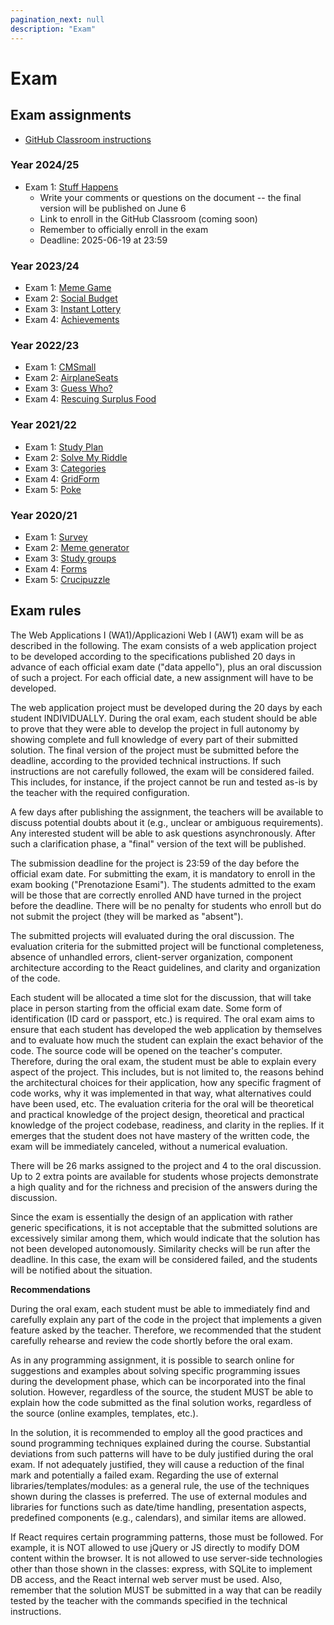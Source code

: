 ```yaml
---
pagination_next: null
description: "Exam"
---
```


# Exam

## Exam assignments

- [GitHub Classroom instructions](https://polito-wa1-aw1-2023.github.io/materials/GH-Classroom-Instructions.pdf)

### Year 2024/25

- Exam 1: [Stuff Happens](https://docs.google.com/document/d/1_z4YeUshqTOZHVgOfGe6kXsZDKiYwRqwG3e1SO9RYJo/edit?usp=sharing)
    - Write your comments or questions on the document -- the final version will be published on June 6
    - Link to enroll in the GitHub Classroom (coming soon)
    - Remember to officially enroll in the exam 
    - Deadline: 2025-06-19 at 23:59

### Year 2023/24

- Exam 1: [Meme Game](https://docs.google.com/document/d/1NIgIrOY9G1A6uhqtunVdY7kZh72kjxcH4usWo7W6B9g/edit?usp=sharing)
- Exam 2: [Social Budget](https://docs.google.com/document/d/1ra3XJbrQGPNNEBl5doZbhtz5vgKp6p1ePJfd3SKNa20/edit?usp=sharing)
- Exam 3: [Instant Lottery](https://docs.google.com/document/d/1j7lllVUZ-DYsJHIqF0OOPLLxhhNq3FxH8ip9pvWdqh0/edit?usp=sharing)
- Exam 4: [Achievements](https://docs.google.com/document/d/17zTwDBEhYBvVSIKv3GeoPoY_-cWnwp-Kpy0KKrXAqDU/edit?usp=sharing)

### Year 2022/23

- Exam 1: [CMSmall](https://docs.google.com/document/d/1MaIpKyLjvUv3UwMztYrYYVie_nTu4ekMYRyYpMEwzbk/edit)
- Exam 2: [AirplaneSeats](https://docs.google.com/document/d/1D0asOxWrcH8Kk44I7UkGmicEHdAxgLvB69KZ8Gj3fNE/edit?usp=sharing)
- Exam 3: [Guess Who?](https://docs.google.com/document/d/1RSYjF_COthJ6wEG5-RnVXWcD0LjeVDUyqPNs49OUbNM/edit?usp=sharing)
- Exam 4: [Rescuing Surplus Food](https://docs.google.com/document/d/1K3aNNcYL0s7Zdned0G8OfO2ap7F0mL1DvKpxGMB9_yA)

### Year 2021/22

- Exam 1: [Study Plan](https://docs.google.com/document/d/1Yfjkr3Jwn8W3riLMU6F2CDTSmkdJNs90qsYqnMPolZw/)
- Exam 2: [Solve My Riddle](https://docs.google.com/document/d/1912JXirmOZ4Xy1vLND478aan25xkChZX_AuM1ZLq-mw)
- Exam 3: [Categories](https://docs.google.com/document/d/1_t4TXdRXJY-QlpE9wcAvMGjm2E9pNmdTXvnh-iTG2-I)
- Exam 4: [GridForm](https://docs.google.com/document/d/1vUwew3J3ZQGF-ndPB3aihsBKd1EI4jlzRC58pI8lkQ0/edit?usp=sharing)
- Exam 5: [Poke](https://docs.google.com/document/d/1e0Ev7gcY15EFsUkyRV5xYyxj5oSCW8TfNC7tt_q5uG8/edit?usp=sharing)

### Year 2020/21

- Exam 1: [Survey](http://lys.polito.it/files/courses/01TXYOV/2021/exam/WA1_exam1_survey_FINAL.pdf)
- Exam 2: [Meme generator](http://lys.polito.it/files/courses/01TXYOV/2021/exam/WA1_exam2_meme_generator_FINAL.pdf)
- Exam 3: [Study groups](http://lys.polito.it/files/courses/01TXYOV/2021/exam/WA1_exam3_StudyGroups_FINAL.pdf)
- Exam 4: [Forms](http://lys.polito.it/files/courses/01TXYOV/2021/exam/WA1_exam4_forms_FINAL.pdf)
- Exam 5: [Crucipuzzle](http://lys.polito.it/files/courses/01TXYOV/2021/exam/WA1_exam5_crucipuzzle.pdf)


## Exam rules

The Web Applications I (WA1)/Applicazioni Web I (AW1) exam will be as described in the following.
The exam consists of a web application project to be developed according to the specifications published 20 days in advance of each official exam date ("data appello"), plus an oral discussion of such a project. For each official date, a new assignment will have to be developed.

The web application project must be developed during the 20 days by each student INDIVIDUALLY. During the oral exam, each student should be able to prove that they were able to develop the project in full autonomy by showing complete and full knowledge of every part of their submitted solution.
The final version of the project must be submitted before the deadline, according to the provided technical instructions.
If such instructions are not carefully followed, the exam will be considered failed. This includes, for instance, if the project cannot be run and tested as-is by the teacher with the required configuration.

A few days after publishing the assignment, the teachers will be available to discuss potential doubts about it (e.g., unclear or ambiguous requirements). Any interested student will be able to ask questions asynchronously. After such a clarification phase, a "final" version of the text will be published.

The submission deadline for the project is 23:59 of the day before the official exam date.
For submitting the exam, it is mandatory to enroll in the exam booking ("Prenotazione Esami"). The students admitted to the exam will be those that are correctly enrolled AND have turned in the project before the deadline. There will be no penalty for students who enroll but do not submit the project (they will be marked as "absent").

The submitted projects will evaluated during the oral discussion.
The evaluation criteria for the submitted project will be functional completeness, absence of unhandled errors, client-server organization, component architecture according to the React guidelines, and clarity and organization of the code.

Each student will be allocated a time slot for the discussion, that will take place in person starting from the official exam date. Some form of identification (ID card or passport, etc.) is required. The oral exam aims to ensure that each student has developed the web application by themselves and to evaluate how much the student can explain the exact behavior of the code. The source code will be opened on the teacher's computer.
Therefore, during the oral exam, the student must be able to explain every aspect of the project. This includes, but is not limited to, the reasons behind the architectural choices for their application, how any specific fragment of code works, why it was implemented in that way, what alternatives could have been used, etc.
The evaluation criteria for the oral will be theoretical and practical knowledge of the project design, theoretical and practical knowledge of the project codebase, readiness, and clarity in the replies. 
If it emerges that the student does not have mastery of the written code, the exam will be immediately canceled, without a numerical evaluation.

There will be 26 marks assigned to the project and 4 to the oral discussion. Up to 2 extra points are available for students whose projects demonstrate a high quality and for the richness and precision of the answers during the discussion.

Since the exam is essentially the design of an application with rather generic specifications, it is not acceptable that the submitted solutions are excessively similar among them, which would indicate that the solution has not been developed autonomously. Similarity checks will be run after the deadline. In this case, the exam will be considered failed, and the students will be notified about the situation.

**Recommendations**

During the oral exam, each student must be able to immediately find and carefully explain any part of the code in the project that implements a given feature asked by the teacher. Therefore, we recommended that the student carefully rehearse and review the code shortly before the oral exam.

As in any programming assignment, it is possible to search online for suggestions and examples about solving specific programming issues during the development phase, which can be incorporated into the final solution. However, regardless of the source, the student MUST be able to explain how the code submitted as the final solution works, regardless of the source (online examples, templates, etc.).

In the solution, it is recommended to employ all the good practices and sound programming techniques explained during the course. Substantial deviations from such patterns will have to be duly justified during the oral exam. If not adequately justified, they will cause a reduction of the final mark and potentially a failed exam.
Regarding the use of external libraries/templates/modules: as a general rule, the use of the techniques shown during the classes is preferred. The use of external modules and libraries for functions such as date/time handling, presentation aspects, predefined components (e.g., calendars), and similar items are allowed.

If React requires certain programming patterns, those must be followed. For example, it is NOT allowed to use jQuery or JS directly to modify DOM content within the browser. It is not allowed to use server-side technologies other than those shown in the classes: express, with SQLite to implement DB access, and the React internal web server must be used. Also, remember that the solution MUST be submitted in a way that can be readily tested by the teacher with the commands specified in the technical instructions.